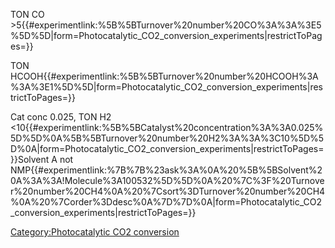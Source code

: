 {{BaseTemplate}}
[[Category:Photocatalytic CO2 conversion]]

TON CO >5{{#experimentlink:%5B%5BTurnover%20number%20CO%3A%3A%3E5%5D%5D|form=Photocatalytic_CO2_conversion_experiments|restrictToPages=}}

TON HCOOH{{#experimentlink:%5B%5BTurnover%20number%20HCOOH%3A%3A%3E1%5D%5D|form=Photocatalytic_CO2_conversion_experiments|restrictToPages=}}

Cat conc 0.025, TON H2 <10{{#experimentlink:%5B%5BCatalyst%20concentration%3A%3A0.025%5D%5D%0A%5B%5BTurnover%20number%20H2%3A%3A%3C10%5D%5D%0A|form=Photocatalytic_CO2_conversion_experiments|restrictToPages=}}Solvent A not NMP{{#experimentlink:%7B%7B%23ask%3A%0A%20%5B%5BSolvent%20A%3A%3A!Molecule%3A100532%5D%5D%0A%20%7C%3F%20Turnover%20number%20CH4%0A%20%7Csort%3DTurnover%20number%20CH4%0A%20%7Corder%3Ddesc%0A%7D%7D%0A|form=Photocatalytic_CO2_conversion_experiments|restrictToPages=}}
